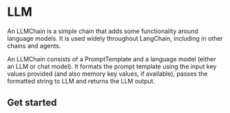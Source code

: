 # LLM

An LLMChain is a simple chain that adds some functionality around language models. It is used widely throughout LangChain, including in other chains and agents.

An LLMChain consists of a PromptTemplate and a language model (either an LLM or chat model). It formats the prompt template using the input key values provided (and also memory key values, if available), passes the formatted string to LLM and returns the LLM output.

## Get started


<Example />
